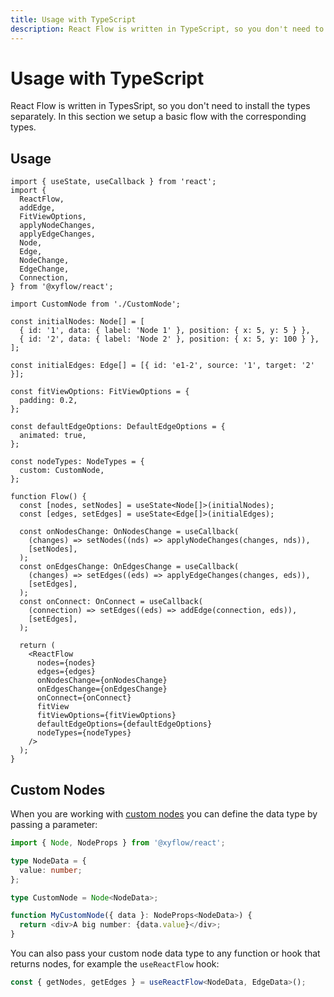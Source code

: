 ```yaml
---
title: Usage with TypeScript
description: React Flow is written in TypeScript, so you don't need to install the types separately. In this section we setup a basic flow with the corresponding types.
---
```


# Usage with TypeScript

React Flow is written in TypesSript, so you don't need to install the types separately. In this section we setup a basic flow with the corresponding types.

## Usage

```tsx
import { useState, useCallback } from 'react';
import {
  ReactFlow,
  addEdge,
  FitViewOptions,
  applyNodeChanges,
  applyEdgeChanges,
  Node,
  Edge,
  NodeChange,
  EdgeChange,
  Connection,
} from '@xyflow/react';

import CustomNode from './CustomNode';

const initialNodes: Node[] = [
  { id: '1', data: { label: 'Node 1' }, position: { x: 5, y: 5 } },
  { id: '2', data: { label: 'Node 2' }, position: { x: 5, y: 100 } },
];

const initialEdges: Edge[] = [{ id: 'e1-2', source: '1', target: '2' }];

const fitViewOptions: FitViewOptions = {
  padding: 0.2,
};

const defaultEdgeOptions: DefaultEdgeOptions = {
  animated: true,
};

const nodeTypes: NodeTypes = {
  custom: CustomNode,
};

function Flow() {
  const [nodes, setNodes] = useState<Node[]>(initialNodes);
  const [edges, setEdges] = useState<Edge[]>(initialEdges);

  const onNodesChange: OnNodesChange = useCallback(
    (changes) => setNodes((nds) => applyNodeChanges(changes, nds)),
    [setNodes],
  );
  const onEdgesChange: OnEdgesChange = useCallback(
    (changes) => setEdges((eds) => applyEdgeChanges(changes, eds)),
    [setEdges],
  );
  const onConnect: OnConnect = useCallback(
    (connection) => setEdges((eds) => addEdge(connection, eds)),
    [setEdges],
  );

  return (
    <ReactFlow
      nodes={nodes}
      edges={edges}
      onNodesChange={onNodesChange}
      onEdgesChange={onEdgesChange}
      onConnect={onConnect}
      fitView
      fitViewOptions={fitViewOptions}
      defaultEdgeOptions={defaultEdgeOptions}
      nodeTypes={nodeTypes}
    />
  );
}
```

## Custom Nodes

When you are working with [custom nodes](/learn/customization/custom-nodes) you can define the data type by passing a parameter:

```ts
import { Node, NodeProps } from '@xyflow/react';

type NodeData = {
  value: number;
};

type CustomNode = Node<NodeData>;

function MyCustomNode({ data }: NodeProps<NodeData>) {
  return <div>A big number: {data.value}</div>;
}
```

You can also pass your custom node data type to any function or hook that returns nodes, for example the `useReactFlow` hook:

```ts
const { getNodes, getEdges } = useReactFlow<NodeData, EdgeData>();
```
